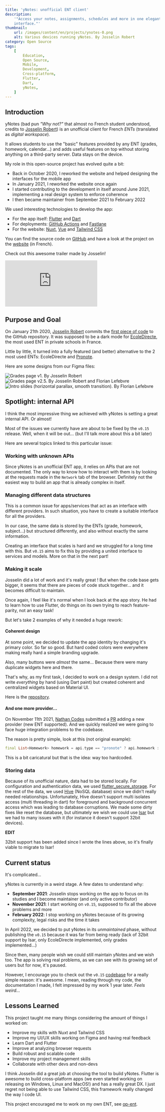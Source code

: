 ```yaml
---
title: 'yNotes: unofficial ENT client'
description:
    '"Access your notes, assignments, schedules and more in one elegant
    interface."'
thumbnail:
    url: /images/content/en/projects/ynotes-0.png
    alt: Various devices running yNotes. By Josselin Robert
category: Open Source
tags:
    [
        Education,
        Open Source,
        Mobile,
        Development,
        Cross-platform,
        Flutter,
        Dart,
        yNotes,
    ]
---
```


## Introduction

yNotes (bad pun _"Why not?"_ that almost no French student understood, credits
to [Josselin Robert](https://jsonlines.fr/)) is an unofficial client for French
_ENTs_ (translated as _digital workspace_).

It allows students to use the "basic" features provided by any ENT (grades,
homework, calendar...) and adds useful features on top without storing anything
on a third-party server. Data stays on the device.

My role in this open-source project has evolved quite a bit:

-   Back in October 2020, I reworked the website and helped designing the
    interfaces for the mobile app
-   In January 2021, I reworked the website once again
-   I started contributing to the development in itself around June 2021,
    implementing a real design system to enforce coherence
-   I then became maintainer from September 2021 to February 2022

We used interesting technologies to develop the app:

-   For the app itself: [Flutter](https://flutter.dev) and
    [Dart](https://dart.dev)
-   For deployments: [GitHub Actions](https://github.com/features/actions) and
    [Fastlane](https://fastlane.tools/)
-   For the website: [Nuxt](https://nuxtjs.org/), [Vue](https://vuejs.org/) and
    [Tailwind CSS](https://tailwindcss.com/)

You can find the source code on [GitHub](https://github.com/EduWireApps/ynotes)
and have a look at the project on the [website](https://ynotes.fr) (in French).

Check out this awesome trailer made by Josselin!

<div class="aspect-video">

<iframe
    src="https://www.youtube-nocookie.com/embed/vqKXYIPjY8Q"
    frameborder="0"
    allow="accelerometer; autoplay; clipboard-write; encrypted-media; gyroscope; picture-in-picture"
    allowfullscreen
    class="w-full"
></iframe>

</div>

## Purpose and Goal

On January 21th 2020, [Josselin Robert](https://github.com/JsonLinesCode)
commits the
[first piece of code](https://github.com/EduWireApps/ynotes/commit/ca44fea8ee2b121f7221f6c26e78aab52f1567bb)
to the GitHub repository. It was supposed to be a dark mode for
[EcoleDirecte](https://ecoledirecte.com), the most used ENT in private schools
in France.

Little by little, it turned into a fully featured (and better) alternative to
the 2 most used ENTs: EcoleDirecte and
[Pronote](https://www.index-education.com/fr/logiciel-gestion-vie-scolaire.php).

Here are some designs from our Figma files:

![Grades page v1. By Josselin Robert](/images/content/en/projects/ynotes-1.png)
![Grades page v2.5. By Josselin Robert and Florian Lefebvre](/images/content/en/projects/ynotes-2.png)
![Intro slides (horizontal parallax, smooth transition). By Florian Lefebvre](/images/content/en/projects/ynotes-3.png)

## Spotlight: internal API

I think the most impressive thing we achieved with yNotes is setting a great
internal API. Or almost!

Most of the issues we currently have are about to be fixed by the `v0.15`
release. Well, when it will be out... (but I'll talk more about this a bit
later)

Here are several topics linked to this particular issue:

### Working with unknown APIs

Since yNotes is an unofficial ENT app, it relies on APIs that are not
documented. The only way to know how to interact with them is by looking at the
requests made in the `Network` tab of the browser. Definitely not the easiest
way to build an app that is already complex in itself.

### Managing different data structures

This is a common issue for apps/services that act as an interface with different
providers. In such situation, you have to create a suitable interface for all
the providers.

In our case, the same data is stored by the ENTs (grade, homework, subject...)
but structured differently, and also without exactly the same information.

Creating an interface that scales is hard and we struggled for a long time with
this. But `v0.15` aims to fix this by providing a united interface to services
and models. More on that in the next part!

### Making it scale

Josselin did a lot of work and it's really great ! But when the code base gets
bigger, it seems that there are pieces of code stuck together... and it becomes
difficult to maintain.

Once again, I feel like it's normal when I look back at the app story. He had to
learn how to use Flutter, do things on its own trying to reach feature-parity,
not an easy task!

But let's take 2 examples of why it needed a huge rework:

#### Coherent design

At some point, we decided to update the app identity by changing it's primary
color. So far so good. But hard coded colors were everywhere making really hard
a simple branding upgrade.

Also, many buttons were _almost_ the same... Because there were many duplicate
widgets here and there.

That's why, as my first task, I decided to work on a design system. I did not
write _everything_ by hand (using Dart paint) but created coherent and
centralized widgets based on Material UI.

Here is the [repository](https://github.com/EduWireApps/ynotes-packages).

#### And one more provider...

On November 11th 2021, [Nathan Codes](https://github.com/ItsNathand) submitted a
[PR](https://github.com/EduWireApps/ynotes/pull/115) adding a new provider (new
ENT supported). And we quickly realized we were going to face huge integration
problems to the codebase.

The reason is pretty simple, look at this (not original example):

```dart
final List<Homework> homework = api.type == "pronote" ? api.homework : []
```

This is a bit caricatural but that is the idea: way too hardcoded.

### Storing data

Because of its unofficial nature, data had to be stored locally. For
configuration and authentication data, we used
[flutter_secure_storage](https://pub.dev/packages/flutter_secure_storage). For
the rest of the data, we used [Hive](https://pub.dev/packages/hive) (NoSQL
database) since we didn't really needed relationships. Unfortunately, Hive
doesn't support multi isolates access (multi threading in dart) for foreground
and background concurrent access which was leading to database corruptions. We
made some dirty fixes like reset the database, but ultimately we wish we could
use [Isar](https://pub.dev/packages/isar) but we had to many issues with it (for
instance it doesn't support 32bit devices).

<Alert>

**EDIT**

32bit support has been added since I wrote the lines above, so it's finally
viable to migrate to Isar!

</Alert>

## Current status

It's complicated...

yNotes is currently in a weird stage. A few dates to understand why:

-   **September 2021**: Josselin stops working on the app to focus on its
    studies and I become maintainer (and only active contributor)
-   **November 2021**: I start working on `v0.15`, supposed to fix all the above
    problems and more
-   **February 2022**: I stop working on yNotes because of its growing
    complexity, legal risks and the time it takes

In April 2022, we decided to put yNotes in its _unmaintained_ phase, without
publishing the `v0.15` because it was far from being ready (lack of 32bit
support by Isar, only EcoleDirecte implemented, only grades implemented...)

Since then, many people wish we could still maintain yNotes and we wish too. The
app is solving real problems, as we can see with its growing set of users but
for now, it's paused.

However, I encourage you to check out the `v0.15`
[codebase](https://github.com/EduWireApps/ynotes/tree/release/v0.15.0) for a
really simple reason: it's awesome. I mean, reading through my code, the
documentation I made, I felt impressed by my work 1 year later. _Feels weird..._

## Lessons Learned

This project taught me many things considering the amount of things I worked on:

-   Improve my skills with Nuxt and Tailwind CSS
-   Improve my UI/UX skills working on Figma and having real feedback
-   Learn Dart and Flutter
-   Improve at analyzing browser requests
-   Build robust and scalable code
-   Improve my project management skills
-   Collaborate with other devs and non-devs

I think Josselin did a great job at choosing the tool to build yNotes. Flutter
is awesome to build cross-platform apps (we even started working on releasing on
Windows, Linux and MacOS!) and has a really great DX. I just regret not being
able to use Tailwind CSS, this framework really changed the way I code UI.

This project encouraged me to work on my own ENT, see
[op-ent](/projects/op-ent).
